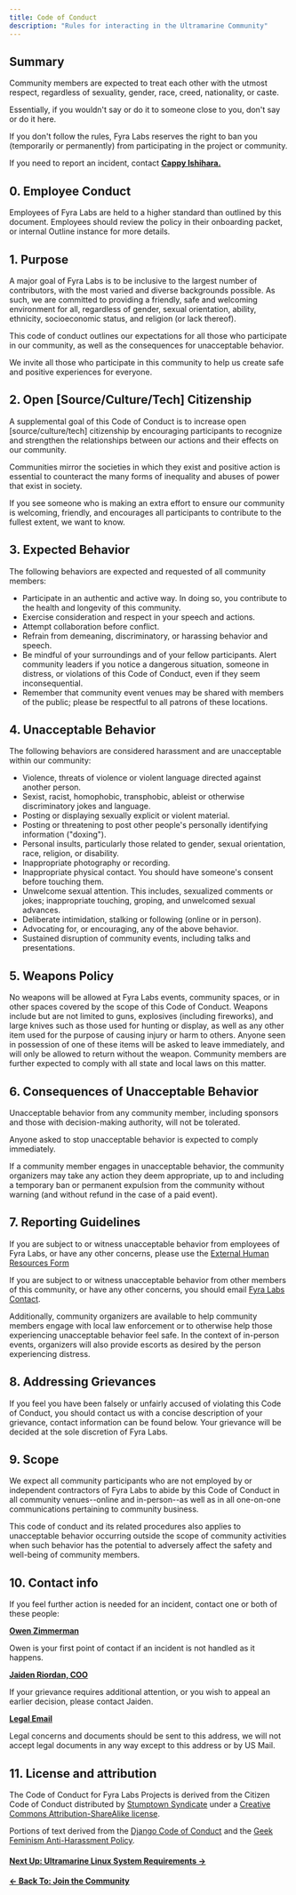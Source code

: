 ```yaml
---
title: Code of Conduct
description: "Rules for interacting in the Ultramarine Community"
---
```



## Summary

Community members are expected to treat each other with the utmost respect, regardless of sexuality, gender, race, creed, nationality, or caste.

Essentially, if you wouldn't say or do it to someone close to you, don't say or do it here.

If you don't follow the rules, Fyra Labs reserves the right to ban you (temporarily or permanently) from participating in the project or community.

If you need to report an incident, contact [**Cappy Ishihara.**](mailto:cappy@fyralabs.com)

## 0. Employee Conduct

Employees of Fyra Labs are held to a higher standard than outlined by this document. Employees should review the policy in their onboarding packet, or internal Outline instance for more details.

## 1. Purpose

A major goal of Fyra Labs is to be inclusive to the largest number of contributors, with the most varied and diverse backgrounds possible. As such, we are committed to providing a friendly, safe and welcoming environment for all, regardless of gender, sexual orientation, ability, ethnicity, socioeconomic status, and religion (or lack thereof).

This code of conduct outlines our expectations for all those who participate in our community, as well as the consequences for unacceptable behavior.

We invite all those who participate in this community to help us create safe and positive experiences for everyone.

## 2. Open [Source/Culture/Tech] Citizenship

A supplemental goal of this Code of Conduct is to increase open [source/culture/tech] citizenship by encouraging participants to recognize and strengthen the relationships between our actions and their effects on our community.

Communities mirror the societies in which they exist and positive action is essential to counteract the many forms of inequality and abuses of power that exist in society.

If you see someone who is making an extra effort to ensure our community is welcoming, friendly, and encourages all participants to contribute to the fullest extent, we want to know.

## 3. Expected Behavior

The following behaviors are expected and requested of all community members:

- Participate in an authentic and active way. In doing so, you contribute to the health and longevity of this community.
- Exercise consideration and respect in your speech and actions.
- Attempt collaboration before conflict.
- Refrain from demeaning, discriminatory, or harassing behavior and speech.
- Be mindful of your surroundings and of your fellow participants. Alert community leaders if you notice a dangerous situation, someone in distress, or violations of this Code of Conduct, even if they seem inconsequential.
- Remember that community event venues may be shared with members of the public; please be respectful to all patrons of these locations.

## 4. Unacceptable Behavior

The following behaviors are considered harassment and are unacceptable within our community:

- Violence, threats of violence or violent language directed against another person.
- Sexist, racist, homophobic, transphobic, ableist or otherwise discriminatory jokes and language.
- Posting or displaying sexually explicit or violent material.
- Posting or threatening to post other people's personally identifying information ("doxing").
- Personal insults, particularly those related to gender, sexual orientation, race, religion, or disability.
- Inappropriate photography or recording.
- Inappropriate physical contact. You should have someone's consent before touching them.
- Unwelcome sexual attention. This includes, sexualized comments or jokes; inappropriate touching, groping, and unwelcomed sexual advances.
- Deliberate intimidation, stalking or following (online or in person).
- Advocating for, or encouraging, any of the above behavior.
- Sustained disruption of community events, including talks and presentations.

## 5. Weapons Policy

No weapons will be allowed at Fyra Labs events, community spaces, or in other spaces covered by the scope of this Code of Conduct. Weapons include but are not limited to guns, explosives (including fireworks), and large knives such as those used for hunting or display, as well as any other item used for the purpose of causing injury or harm to others. Anyone seen in possession of one of these items will be asked to leave immediately, and will only be allowed to return without the weapon. Community members are further expected to comply with all state and local laws on this matter.

## 6. Consequences of Unacceptable Behavior

Unacceptable behavior from any community member, including sponsors and those with decision-making authority, will not be tolerated.

Anyone asked to stop unacceptable behavior is expected to comply immediately.

If a community member engages in unacceptable behavior, the community organizers may take any action they deem appropriate, up to and including a temporary ban or permanent expulsion from the community without warning (and without refund in the case of a paid event).

## 7. Reporting Guidelines

If you are subject to or witness unacceptable behavior from employees of Fyra Labs, or have any other concerns, please use the [External Human Resources Form](https://airtable.com/shrCMi4X3Xp3ITMJz)

If you are subject to or witness unacceptable behavior from other members of this community, or have any other concerns, you should email [Fyra Labs Contact](mailto:contact@fyralabs.com).

Additionally, community organizers are available to help community members engage with local law enforcement or to otherwise help those experiencing unacceptable behavior feel safe. In the context of in-person events, organizers will also provide escorts as desired by the person experiencing distress.

## 8. Addressing Grievances

If you feel you have been falsely or unfairly accused of violating this Code of Conduct, you should contact us with a concise description of your grievance, contact information can be found below. Your grievance will be decided at the sole discretion of Fyra Labs.

## 9. Scope

We expect all community participants who are not employed by or independent contractors of Fyra Labs to abide by this Code of Conduct in all community venues--online and in-person--as well as in all one-on-one communications pertaining to community business.

This code of conduct and its related procedures also applies to unacceptable behavior occurring outside the scope of community activities when such behavior has the potential to adversely affect the safety and well-being of community members.

## 10. Contact info

If you feel further action is needed for an incident, contact one or both of these people:

[**Owen Zimmerman**](mailto:owen@fyralabs.com)

Owen is your first point of contact if an incident is not handled as it happens.

[**Jaiden Riordan, COO**](mailto:jade@fyralabs.com)

If your grievance requires additional attention, or you wish to appeal an earlier decision, please contact Jaiden.

[**Legal Email**](mailto:legal@fyralabs.com)

Legal concerns and documents should be sent to this address, we will not accept legal documents in any way except to this address or by US Mail.

## 11. License and attribution

The Code of Conduct for Fyra Labs Projects is derived from the Citizen Code of Conduct distributed by [Stumptown Syndicate](http://stumptownsyndicate.org) under a [Creative Commons Attribution-ShareAlike license](http://creativecommons.org/licenses/by-sa/3.0/).

Portions of text derived from the [Django Code of Conduct](https://www.djangoproject.com/conduct/) and the [Geek Feminism Anti-Harassment Policy](http://geekfeminism.wikia.com/wiki/Conference_anti-harassment/Policy).

#### [Next Up: Ultramarine Linux System Requirements →](/en/setup/requirements)

#### [← Back To: Join the Community](/en/community/community)
